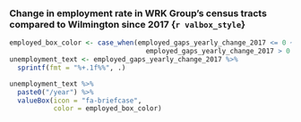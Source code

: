 ### Change in employment rate in WRK Group's census tracts compared to Wilmington since 2017 {`r valbox_style`}

```r
employed_box_color <- case_when(employed_gaps_yearly_change_2017 <= 0 ~ "warning",
                                  employed_gaps_yearly_change_2017 > 0 ~ "success")
unemployment_text <- employed_gaps_yearly_change_2017 %>%
  sprintf(fmt = "%+.1f%%", .)

unemployment_text %>%  
  paste0("/year") %>%
  valueBox(icon = "fa-briefcase",
           color = employed_box_color)
```
